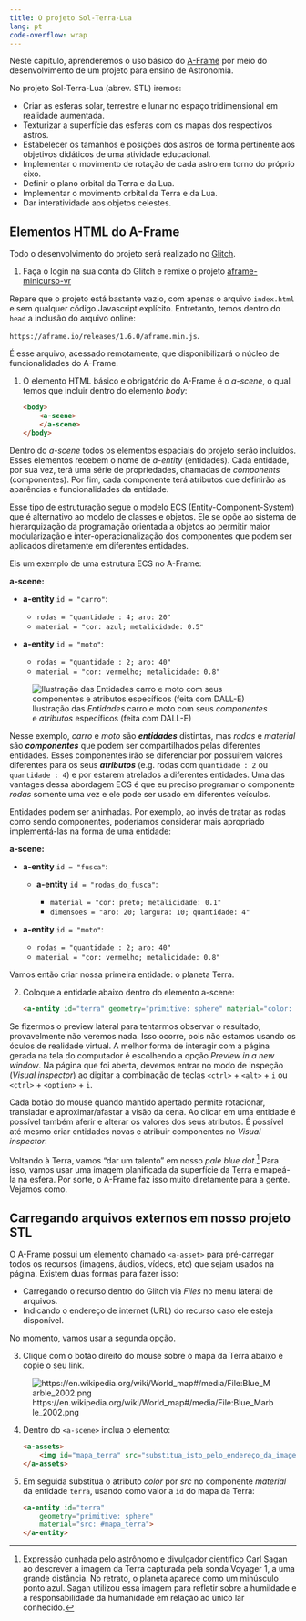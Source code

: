 ```yaml
---
title: O projeto Sol-Terra-Lua
lang: pt
code-overflow: wrap
---
```


Neste capítulo, aprenderemos o uso básico do [A-Frame](https://aframe.io/) por meio do desenvolvimento de um projeto para ensino de Astronomia.

No projeto Sol-Terra-Lua (abrev. STL) iremos:

- Criar as esferas solar, terrestre e lunar no espaço tridimensional em realidade aumentada.
- Texturizar a superfície das esferas com os mapas dos respectivos astros.
- Estabelecer os tamanhos e posições dos astros de forma pertinente aos objetivos didáticos de uma atividade educacional.
- Implementar o movimento de rotação de cada astro em torno do próprio eixo.
- Definir o plano orbital da Terra e da Lua.
- Implementar o movimento orbital da Terra e da Lua.
- Dar interatividade aos objetos celestes.


## Elementos HTML do A-Frame

Todo o desenvolvimento do projeto será realizado no [Glitch](htmlbasico.qmd#disponibilizando-páginas-web-diretamente-na-internet-com-glitch).

1. Faça o login na sua conta do Glitch e remixe o projeto [aframe-minicurso-vr](https://glitch.com/edit/#!/aframe-minicurso-vr)

Repare que o projeto está bastante vazio, com apenas o arquivo `index.html` e sem qualquer código Javascript explícito. Entretanto, temos dentro do `head` a inclusão do arquivo online:

`https://aframe.io/releases/1.6.0/aframe.min.js`.

É esse arquivo, acessado remotamente, que disponibilizará o núcleo de funcionalidades do A-Frame.

1. O elemento HTML básico e obrigatório do A-Frame é o *a-scene*, o qual temos que incluir dentro do elemento *body*:

    ```html
    <body>
        <a-scene>
        </a-scene>
    </body>
    ```

Dentro do *a-scene* todos os elementos espaciais do projeto serão incluídos. Esses elementos recebem o nome de *a-entity* (entidades). Cada entidade, por sua vez, terá uma série de propriedades, chamadas de *components* (componentes). Por fim, cada componente terá atributos que definirão as aparências e funcionalidades da entidade.

Esse tipo de estruturação segue o modelo ECS (Entity-Component-System) que é alternativo ao modelo de classes e objetos. Ele se opõe ao sistema de hierarquização da programação orientada a objetos ao permitir maior modularização e inter-operacionalização dos componentes que podem ser aplicados diretamente em diferentes entidades.

Eis um exemplo de uma estrutura ECS no A-Frame:

**a-scene:**

- **a-entity** `id = "carro"`:
    
    - `rodas = "quantidade : 4; aro: 20"`
    - `material = "cor: azul; metalicidade: 0.5"`

- **a-entity** `id = "moto"`:
    
    - `rodas = "quantidade : 2; aro: 40"`
    - `material = "cor: vermelho; metalicidade: 0.8"`

![Ilustração das *Entidades* carro e moto com seus *componentes* e *atributos* específicos (feita com DALL-E)](carro_e_moto.webp)

Nesse exemplo, *carro* e *moto* são ***entidades*** distintas, mas *rodas* e *material* são ***componentes*** que podem ser compartilhados pelas diferentes entidades. Esses componentes irão se diferenciar por possuírem valores diferentes para os seus ***atributos*** (e.g. rodas com `quantidade : 2` ou `quantidade : 4`) e por estarem atrelados a diferentes entidades. Uma das vantages dessa abordagem ECS é que eu preciso programar o componente *rodas* somente uma vez e ele pode ser usado em diferentes veículos.

Entidades podem ser aninhadas. Por exemplo, ao invés de tratar as rodas como sendo componentes, poderíamos considerar mais apropriado implementá-las na forma de uma entidade:

**a-scene:**

- **a-entity** `id = "fusca"`:

    - **a-entity** `id = "rodas_do_fusca"`:    
        
        - `material = "cor: preto; metalicidade: 0.1"`
        - `dimensoes = "aro: 20; largura: 10; quantidade: 4"`

- **a-entity** `id = "moto"`:
    
    - `rodas = "quantidade : 2; aro: 40"`
    - `material = "cor: vermelho; metalicidade: 0.8"`

Vamos então criar nossa primeira entidade: o planeta Terra.

2. Coloque a entidade abaixo dentro do elemento a-scene:

    ```html 
    <a-entity id="terra" geometry="primitive: sphere" material="color: blue"></a-entity>
    ``` 

Se fizermos o preview lateral para tentarmos observar o resultado, provavelmente não veremos nada. Isso ocorre, pois não estamos usando os óculos de realidade virtual. A melhor forma de interagir com a página gerada na tela do computador é escolhendo a opção *Preview in a new window*. Na página que foi aberta, devemos entrar no modo de inspeção (*Visual inspector*) ao digitar a combinação de teclas `<ctrl>` + `<alt>` + `i` ou `<ctrl>` + `<option>` + `i`.

Cada botão do mouse quando mantido apertado permite rotacionar, transladar e aproximar/afastar a visão da cena. Ao clicar em uma entidade é possível também aferir e alterar os valores dos seus atributos. É possível até mesmo criar entidades novas e atribuir componentes no *Visual inspector*.

Voltando à Terra, vamos "dar um talento" em nosso *pale blue dot*.[^1] Para isso, vamos usar uma imagem planificada da superfície da Terra e mapeá-la na esfera. Por sorte, o A-Frame faz isso muito diretamente para a gente. Vejamos como.

## Carregando arquivos externos em nosso projeto STL

O A-Frame possui um elemento chamado `<a-asset>` para pré-carregar todos os recursos (imagens, áudios, vídeos, etc) que sejam usados na página. Existem duas formas para fazer isso:

- Carregando o recurso dentro do Glitch via *Files* no menu lateral de arquivos.
- Indicando o endereço de internet (URL) do recurso caso ele esteja disponível.

No momento, vamos usar a segunda opção.

3. Clique com o botão direito do mouse sobre o mapa da Terra abaixo e copie o seu link.

![https://en.wikipedia.org/wiki/World_map#/media/File:Blue_Marble_2002.png](1280px-Blue_Marble_2002.png)

4. Dentro do `<a-scene>` inclua o elemento:

    ```html
    <a-assets>
        <img id="mapa_terra" src="substitua_isto_pelo_endereço_da_imagem">
    </a-assets>
    ``` 

5. Em seguida substitua o atributo *color* por *src* no componente *material* da entidade `terra`, usando como valor a `id` do mapa da Terra:

    ```html
    <a-entity id="terra"
        geometry="primitive: sphere"
        material="src: #mapa_terra">
    </a-entity>
    ``` 


[^1]:
    Expressão cunhada pelo astrônomo e divulgador científico Carl Sagan ao descrever a imagem da Terra capturada pela sonda Voyager 1, a uma grande distância. No retrato, o planeta aparece como um minúsculo ponto azul. Sagan utilizou essa imagem para refletir sobre a humildade e a responsabilidade da humanidade em relação ao único lar conhecido.